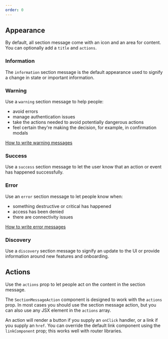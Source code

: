 ```yaml
---
order: 0
---
```



## Appearance

By default, all section message come with an icon and an area for content. You can optionally add a `title` and `actions`.

### Information

The `information` section message is the default appearance used to signify a change in state or important information.

<Example
  Component={SectionMessageDefault}
  packageName="@atlaskit/section-message"
/>

### Warning

Use a `warning` section message to help people:

- avoid errors
- manage authentication issues
- take the actions needed to avoid potentially dangerous actions
- feel certain they're making the decision, for example, in confirmation modals

[How to write warning messages](/content/writing-guidelines/writing-a-warning-message/)

<Example
  Component={SectionMessageWarning}
  packageName="@atlaskit/section-message"
/>

### Success

Use a `success` section message to let the user know that an action or event has happened successfully.

<Example
  Component={SectionMessageSuccess}
  packageName="@atlaskit/section-message"
/>

### Error

Use an `error` section message to let people know when:

- something destructive or critical has happened
- access has been denied
- there are connectivity issues

[How to write error messages](/content/writing-guidelines/writing-error-messages/)

<Example
  Component={SectionMessageError}
  packageName="@atlaskit/section-message"
/>

### Discovery

Use a `discovery` section message to signify an update to the UI or provide information around new features and onboarding.

<Example
  Component={SectionMessageDiscovery}
  packageName="@atlaskit/section-message"
/>

## Actions

Use the `actions` prop to let people act on the content in the section message.

The `SectionMessageAction` component is designed to work with the `actions` prop. In most cases you should use the section message action, but you can also use any JSX element in the `actions` array.

An action will render a button if you supply an `onClick` handler, or a link if you supply an `href`. You can override the default link component using the `linkComponent` prop; this works well with router libraries.

<Example
  Component={SectionMessageActions}
  packageName="@atlaskit/section-message"
/>
